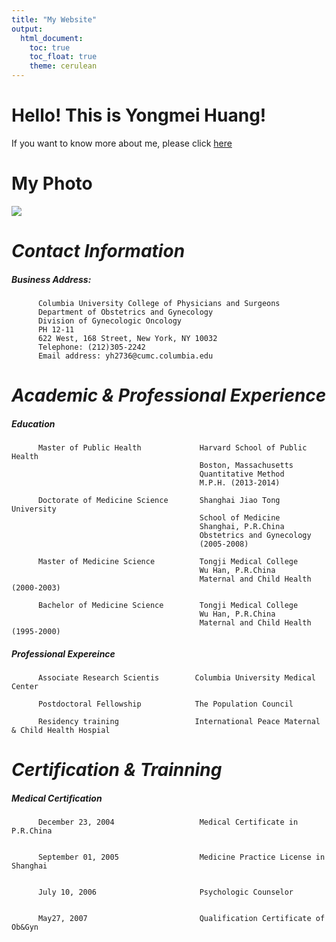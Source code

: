 ```yaml
---
title: "My Website"
output: 
  html_document:
    toc: true
    toc_float: true
    theme: cerulean
---
```


# Hello! This is Yongmei Huang!

If you want to know more about me, please click [here](about.html)

# My Photo
![](image/myflower.png)

# *Contact Information*
##### _Business Address:_
          
          Columbia University College of Physicians and Surgeons
          Department of Obstetrics and Gynecology
          Division of Gynecologic Oncology
          PH 12-11
          622 West, 168 Street, New York, NY 10032
          Telephone: (212)305-2242
          Email address: yh2736@cumc.columbia.edu                                                                               

# *Academic & Professional Experience*

##### _Education_
          Master of Public Health             Harvard School of Public Health
                                              Boston, Massachusetts
                                              Quantitative Method
                                              M.P.H. (2013-2014)

          Doctorate of Medicine Science       Shanghai Jiao Tong University
                                              School of Medicine
                                              Shanghai, P.R.China
                                              Obstetrics and Gynecology
                                              (2005-2008)

          Master of Medicine Science          Tongji Medical College
                                              Wu Han, P.R.China
                                              Maternal and Child Health (2000-2003)

          Bachelor of Medicine Science        Tongji Medical College
                                              Wu Han, P.R.China
                                              Maternal and Child Health (1995-2000)



##### _Professional Expereince_
          Associate Research Scientis        Columbia University Medical Center
          
          Postdoctoral Fellowship            The Population Council
          
          Residency training                 International Peace Maternal & Child Health Hospial


# *Certification & Trainning*

##### _Medical Certification_

          December 23, 2004                   Medical Certificate in P.R.China
                                              

          September 01, 2005                  Medicine Practice License in Shanghai
                                              
                                              
          July 10, 2006                       Psychologic Counselor
                                              

          May27, 2007                         Qualification Certificate of Ob&Gyn  
                                               
                                              
                                              



